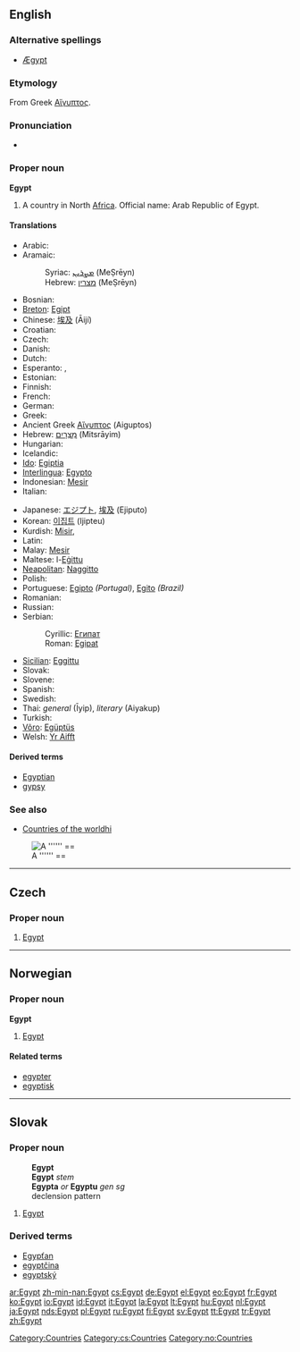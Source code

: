 ==English==
{{wikipedia}}

===Alternative spellings===
* [[Ægypt]] {{i|archaic}}

===Etymology===
From Greek [[Αἴγυπτος]].

===Pronunciation===
*{{audio|en-us-Egypt.ogg|Audio (US)}}

===Proper noun===
'''Egypt'''

# A country in North [[Africa]]. Official name: Arab Republic of Egypt.

====Translations====
{{trans-top|Country}}
*Arabic: {{ARchar|[[مصر|مِصْرُ]]}} {{IPAchar|(Miʂr)}} {{f}}
*Aramaic:
*:Syriac: [[ܡܨܪܝܢ]] (MeṢrēyn)
*:Hebrew: [[מצרין]] (MeṢrēyn)
*Bosnian: {{t-|bs|Egipat|m}}
*[[Breton]]: [[Egipt]]
*Chinese: [[埃及]] (Āijí)
*Croatian: {{t+|hr|Egipat|m}}
* Czech: {{t+|cs|Egypt|m}}
* Danish: {{t-|da|Egypten}}
* Dutch: {{t+|nl|Egypte}}
* Esperanto: {{t+|eo|Egiptio|xs=Esperanto}}, {{t-|eo|Egiptujo|xs=Esperanto}}
* Estonian: {{t-|et|Egiptus}}
* Finnish: {{t+|fi|Egypti}}
* French: {{t+|fr|Égypte}}
* German: {{t+|de|Ägypten|n}}
* Greek: {{t+|el|Αίγυπτος|f|tr=Aígyptos|sc=Grek}}
*Ancient Greek [[Αἴγυπτος]] (Aiguptos)
*Hebrew: [[מצרים|מִצְרָיִם]] (Mitsrāyim)
* Hungarian: {{t+|hu|Egyiptom}}
* Icelandic: {{t+|is|Egyptaland|n}}
*[[Ido]]: [[Egiptia]]
*[[Interlingua]]: [[Egypto]]
*Indonesian: [[Mesir]]
* Italian: {{t+|it|Egitto|m}}
{{trans-mid}}
*Japanese: [[エジプト]], [[埃及]] (Ejiputo)
*Korean: [[이집트]] (Ijipteu)
*Kurdish: [[Misir]], {{KUchar|[[میسر]]}}
* Latin: {{t+|la|Aegyptus|m}}
*Malay: [[Mesir]]
*Maltese: l-[[Eġittu]]
*[[Neapolitan]]: [[Naggitto]] {{m}}
* Polish: {{t+|pl|Egipt|m}}
*Portuguese: [[Egipto]] {{m}} ''(Portugal)'', [[Egito]] {{m}} ''(Brazil)''
* Romanian: {{t-|ro|Egipt|n}}
* Russian: {{t+|ru|Египет|m|tr=Egípet|sc=Cyrl}}
*Serbian:
*:Cyrillic: [[Египат#Serbian|Египат]] {{m}}
*:Roman: [[Egipat#Serbian|Egipat]] {{m}}
*[[Sicilian]]: [[Eggittu]] {{m}}
* Slovak: {{t-|sk|Egypt|m}}
* Slovene: {{t+|sl|Egipt|m}}
* Spanish: {{t+|es|Egipto|m}}
* Swedish: {{t+|sv|Egypten}}
*Thai: ''general'' {{THchar|[[อิยิปต์]]}} (Īyip), ''literary'' {{THchar|[[ไอยคุปต์]]}} (Aiyakup)
* Turkish: {{t+|tr|Mısır}}
*[[Võro]]: [[Egüptüs]]
*Welsh: [[Yr Aifft]]
{{trans-bottom}}

====Derived terms====
*[[Egyptian]]
*[[gypsy]]

===See also===
*[[Appendix:Countries of the world|Countries of the world]][[hi]]
[[Image:
== Example.jpg|thumb|A '''''' ==
]]
[[Category:Countries]]

----

==Czech==

===Proper noun===
{{cs-proper noun|g=m}}

# [[#English|Egypt]]

[[Category:cs:Countries]]

----

==Norwegian==

===Proper noun===
'''Egypt'''

# [[#English|Egypt]]

====Related terms====
*[[egypter]]
*[[egyptisk]]

[[Category:no:Countries]]

----

==Slovak==

===Proper noun===
:'''Egypt'''
:'''Egypt''' ''stem''
:'''Egypta''' ''or'' '''Egyptu''' ''gen sg''
:declension pattern {{dub}}

# [[Egypt#English|Egypt]]

===Derived terms===
* [[Egypťan#Slovak|Egypťan]]
* [[egyptčina#Slovak|egyptčina]]
* [[egyptský]]

[[ar:Egypt]]
[[zh-min-nan:Egypt]]
[[cs:Egypt]]
[[de:Egypt]]
[[el:Egypt]]
[[eo:Egypt]]
[[fr:Egypt]]
[[ko:Egypt]]
[[io:Egypt]]
[[id:Egypt]]
[[it:Egypt]]
[[la:Egypt]]
[[lt:Egypt]]
[[hu:Egypt]]
[[nl:Egypt]]
[[ja:Egypt]]
[[nds:Egypt]]
[[pl:Egypt]]
[[ru:Egypt]]
[[fi:Egypt]]
[[sv:Egypt]]
[[tt:Egypt]]
[[tr:Egypt]]
[[zh:Egypt]]